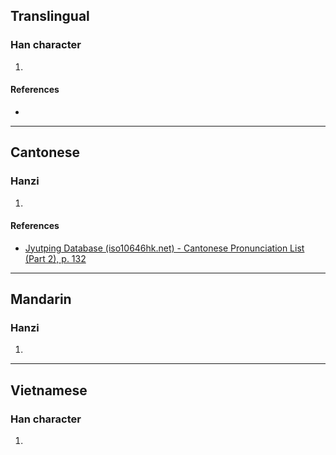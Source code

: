 {{character info/new}}
==Translingual==

===Han character===
{{Han char|rn=75|rad=木|as=12|sn=16|four=|canj=DLMU,DLPN|ids=⿰木兠}}

# {{defn|Han|sort=木12}}

====References====
* {{Han ref|kx=0555.311|hdz=21290.081|uh=6A77|ud=27255}}

----

==Cantonese==

===Hanzi===
{{yue-hanzi|jyut=[[dau1]]|y=dau1}}

# {{defn|lang=yue|sort=木12}}

====References====
* [http://www.iso10646hk.net/jp/document/download.jsp Jyutping Database (iso10646hk.net) - Cantonese Pronunciation List (Part 2), p. 132]

----

==Mandarin==

===Hanzi===
{{cmn-hanzi|pin=[[dōu]] ([[dou1]])|wg=tou<sup>1</sup>}}

# {{defn|lang=cmn|sort=木12}}

----

==Vietnamese==

===Han character===
{{vi-readings|rs=木12|hanviet=dâu}}

# {{defn|lang=vi|sort=木12}}